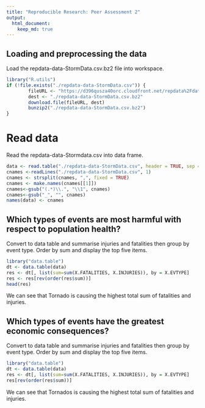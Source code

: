 ```yaml
---
title: "Reproducible Research: Peer Assessment 2"
output: 
  html_document:
    keep_md: true
---
```



## Loading and preprocessing the data
Load the repdata-data-StormData.csv.bz2 file into workspace.
```r

library("R.utils")
if (!file.exists("./repdata-data-StormData.csv")) {        
        fileURL <- "https://d396qusza40orc.cloudfront.net/repdata%2Fdata%2FStormData.csv.bz2"
        dest <- "./repdata-data-StormData.csv.bz2"
        download.file(fileURL, dest)
        bunzip2("./repdata-data-StormData.csv.bz2")
}
```
        
# Read data
Read the repdata-data-Stormdata.csv into data frame.
```r
data <- read.table("./repdata-data-StormData.csv", header = TRUE, sep = ",", na.strings = "", comment.char = "#")
cnames <-readLines("./repdata-data-StormData.csv", 1)
cnames <- strsplit(cnames, ",", fixed = TRUE)
cnames <- make.names(cnames[[1]])
cnames<-gsub("(.*)\\.", "\\1", cnames)
cnames<-gsub("_", "", cnames)
names(data) <- cnames
```
## Which types of events are most harmful with respect to population health?
Convert to data table and summarise injuries and fatalities then group by event type. Order by sum and display the top five items.
```r
library("data.table")
dt <- data.table(data)
res <- dt[, list(sum=sum(X.FATALITIES, X.INJURIES)), by = X.EVTYPE]
res <- res[rev(order(res$sum))]
head(res)
```
We can see that Tornado is causing the highest total sum of fatalities and injuries.

## Which types of events have the greatest economic consequences?
Convert to data table and summarise injuries and fatalities then group by event type. Order by sum and display the top five items.
```r
library("data.table")
dt <- data.table(data)
res <- dt[, list(sum=sum(X.FATALITIES, X.INJURIES)), by = X.EVTYPE]
res[rev(order(res$sum))]
```
We can see that Tornados is causing the highest total sum of fatalities and injuries.
